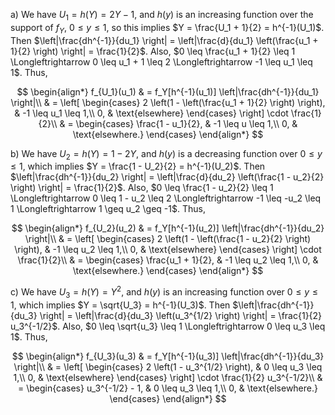 a) We have $U_1 = h(Y) = 2Y - 1$, and $h(y)$ is an increasing function over the support of $f_Y$, $0 \leq y \leq 1$, so this implies $Y = \frac{U_1 + 1}{2} = h^{-1}(U_1)$.
Then $\left|\frac{dh^{-1}}{du_1} \right| = \left|\frac{d}{du_1} \left(\frac{u_1 + 1}{2} \right) \right| = \frac{1}{2}$.
Also, $0 \leq \frac{u_1 + 1}{2} \leq 1 \Longleftrightarrow 0 \leq u_1 + 1 \leq 2 \Longleftrightarrow -1 \leq u_1 \leq 1$.
Thus,

$$
\begin{align*}
    f_{U_1}(u_1) & = f_Y[h^{-1}(u_1)] \left|\frac{dh^{-1}}{du_1} \right|\\
    & = \left[
    \begin{cases}
        2 \left(1 - \left(\frac{u_1 + 1}{2} \right) \right), & -1 \leq u_1 \leq 1,\\
        0, & \text{elsewhere}
    \end{cases} \right] \cdot \frac{1}{2}\\
    & =
    \begin{cases}
        \frac{1 - u_1}{2}, & -1 \leq u \leq 1,\\
        0, & \text{elsewhere.}
    \end{cases}
\end{align*}
$$

b) We have $U_2 = h(Y) = 1 - 2Y$, and $h(y)$ is a decreasing function over $0 \leq y \leq 1$, which implies $Y = \frac{1 - U_2}{2} = h^{-1}(U_2)$.
Then $\left|\frac{dh^{-1}}{du_2} \right| = \left|\frac{d}{du_2} \left(\frac{1 - u_2}{2} \right) \right| = \frac{1}{2}$.
Also, $0 \leq \frac{1 - u_2}{2} \leq 1 \Longleftrightarrow 0 \leq 1 - u_2 \leq 2 \Longleftrightarrow -1 \leq -u_2 \leq 1 \Longleftrightarrow 1 \geq u_2 \geq -1$.
Thus,

$$
\begin{align*}
    f_{U_2}(u_2) & = f_Y[h^{-1}(u_2)] \left|\frac{dh^{-1}}{du_2} \right|\\
    & = \left[
    \begin{cases}
        2 \left(1 - \left(\frac{1 - u_2}{2} \right) \right), & -1 \leq u_2 \leq 1,\\
        0, & \text{elsewhere}
    \end{cases} \right] \cdot \frac{1}{2}\\
    & =
    \begin{cases}
        \frac{u_1 + 1}{2}, & -1 \leq u_2 \leq 1,\\
        0, & \text{elsewhere.}
    \end{cases}
\end{align*}
$$

c) We have $U_3 = h(Y) = Y^2$, and $h(y)$ is an increasing function over $0 \leq y \leq 1$, which implies $Y = \sqrt{U_3} = h^{-1}(U_3)$.
Then $\left|\frac{dh^{-1}}{du_3} \right| = \left|\frac{d}{du_3} \left(u_3^{1/2} \right) \right| = \frac{1}{2} u_3^{-1/2}$.
Also, $0 \leq \sqrt{u_3} \leq 1 \Longleftrightarrow 0 \leq u_3 \leq 1$.
Thus,

$$
\begin{align*}
    f_{U_3}(u_3) & = f_Y[h^{-1}(u_3)] \left|\frac{dh^{-1}}{du_3} \right|\\
    & = \left[
    \begin{cases}
        2 \left(1 - u_3^{1/2} \right), & 0 \leq u_3 \leq 1,\\
        0, & \text{elsewhere}
    \end{cases} \right] \cdot \frac{1}{2} u_3^{-1/2}\\
    & =
    \begin{cases}
        u_3^{-1/2} - 1, & 0 \leq u_3 \leq 1,\\
        0, & \text{elsewhere.}
    \end{cases}
\end{align*}
$$
